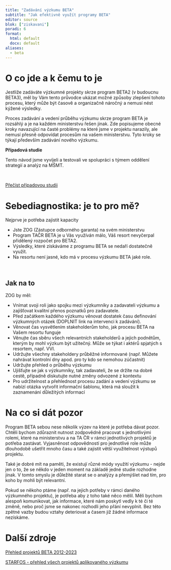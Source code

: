 ```yaml
---
title: "Zadávání výzkumu BETA"
subtitle: "Jak efektivně využít programy BETA"
editor: source
blok: ["ziskavani"]
poradi: 6
format: 
  html: default
  docx: default
aliases: 
  - beta
---
```


# O co jde a k čemu to je

Jestliže zadáváte výzkumné projekty skrze program BETA2 (v budoucnu BETA3), měl by Vám tento průvodce ukázat možné způsoby zlepšení tohoto procesu, který může být časově a organizačně náročný a nemusí nést kýžené výsledky. 

Proces zadávání a vedení průběhu výzkumu skrze program BETA je rozsáhlý a je na každém ministerstvu řešen jinak. Zde popisujeme obecné kroky navazující na časté problémy na které jsme v projektu narazily, ale nemusí přesně odpovídat procesům na vašem ministerstvu. Tyto kroky se týkají především zadávání nového výzkumu.   

:::{.aside}

**Případová studie**

Tento návod jsme vyvíjeli a testovali ve spolupráci s týmem oddělení strategií a analýz na MŠMT.  

<br>

:::{.btn .btn-resource}
[Přečíst případovou studii](/pripadove-studie/msmt)
:::
:::

# Sebediagnostika: je to pro mě?

Nejprve je potřeba zajistit kapacity

- Jste ZOG (Zástupce odborného garanta) na svém ministerstvu
- Program TAČR BETA  je u Vás využíván málo, Váš resort nevyčerpal přidělený rozpočet pro BETA2.
- Výsledky, které získáváme z programu BETA se nedaří dostatečně využít.
- Na resortu není jasné, kdo má v procesu výzkumu BETA jaké role. 

:::{.aside}
<br>
:::

:::{.page-full .strip .page-columns}

# Jak na to

ZOG by měl:

- Vnímat svoji roli jako spojku mezi výzkumníky a zadavateli výzkumu a zajišťovat kvalitní přenos poznatků pro zadavatele.
- Před začátkem každého výzkumu věnovat dostatek času definování výzkumných otázek (DOPLNIT link na intervenci k zadávání).   
- Věnovat čas vysvětlením stakeholderům toho, jak procesu BETA na Vašem resortu funguje
- Věnujte čas sběru všech relevantních stakeholderů a jejich podnětům, kterým by mohl výzkum být užitečný. Může se týkat i aktérů spjatých s resortem, např. VVI. 
- Udržujte všechny stakeholdery průběžné informované (např. Můžete nahrávat kontrolní dny apod. pro ty kdo se nemohou zúčastnit)
- Udržujte přehled o průběhu výzkumu
- Ujišťujte se jak s výzkumníky, tak zadavateli, že se držíte na dobré cestě, případně diskutujte nutné změny odvozené z kontextu
- Pro udržitelnost a přehlednost procesu zadání a vedení výzkumu se nabízí otázka vytvořit informační šablonu, která má sloužit k zaznamenání důležitých informací 

:::

# Na co si dát pozor

Program BETA sebou nese několik výzev na které je potřeba dávat pozor. Chtěli bychom zdůraznit nutnost zodpovědně pracovat s jednotlivými rolemi, které na ministerstvu a na TA ČR v rámci jednotlivých projektů je potřeba zastávat. Vyjasněnost odpovědností pro jednotlivé role může dlouhodobě ušetřit mnoho času a také zajistit větší využitelnost výstupů projektu.  

Také je dobré mít na paměti, že existují různé módy využití výzkumu - nejde jen o to, že se někdo v jeden moment na základě jedné studie rozhodne jinak. V tomto smyslu je důležité starat se o analýzy a přemýšlet nad tím, pro koho by mohli být relevantní.

Pokud se někoho ptáme (např. na jejich potřeby v rámci daného výzkumného projektu), je potřeba aby z toho také něco mělil. Měli bychom alespoň komunikovat, jak informace, které nám poskytl vedly k té či té změně, nebo proč jsme se nakonec rozhodli jeho přání nevyplnit. Bez této zpětné vazby budou vztahy deteriovat a časem již žádné informace nezískáme.  

# Další zdroje

[Přehled projektů BETA 2012-2023](/nastroje/beta)

[STARFOS - přehled všech projektů aplikovaného výzkumu](https://starfos.tacr.cz)

